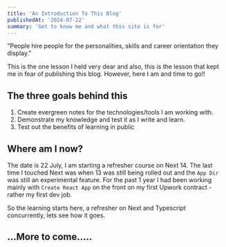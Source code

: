 ```yaml
---
title: 'An Introduction To This Blog'
publishedAt: '2024-07-22'
summary: 'Get to know me and what this site is for'
---
```


"People hire people for the personalities, skills and career orientation they display."

This is the one lesson I held very dear and also, this is the lesson that kept me in fear of publishing this blog. However, here I am and time to go!!

## The three goals behind this
1. Create evergreen notes for the technologies/tools I am working with.
2. Demonstrate my knowledge and test it as I write and learn.
3. Test out the benefits of learning in public

## Where am I now?

The date is 22 July, I am starting a refresher course on Next 14. The last time I touched Next was when 13 was still being rolled out
and the `App Dir` was still an experimental feature. For the past 1 year I had been working mainly with  `Create React App` on the front on my first
Upwork contract - rather my first dev job. 

So the learning starts here, a refresher on Next and Typescript concurrently, lets see how it goes. 


## ...More to come.....

